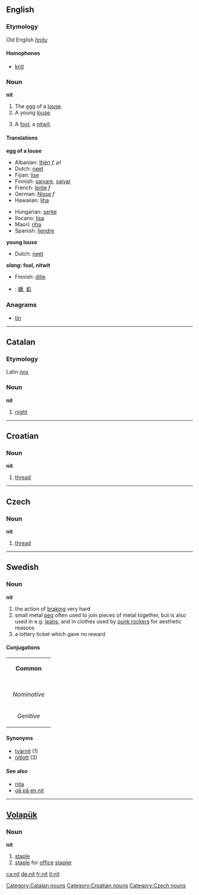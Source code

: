 ==English==
===Etymology===
Old English ''[[hnitu]]''
====Homophones====
*[[knit]]
===Noun===
'''nit'''

#The [[egg]] of a [[louse]].
#A young [[louse]].
# {{slang}} A [[fool]], a [[nitwit]].

====Translations====

'''egg of a louse'''
{{top}}
*Albanian: [[thëri]] ''f, pl''
*Dutch: [[neet]] {{f}}
*Fijian: [[lise]]
*Finnish: [[saivare]], [[saivar]]
*French: [[lente]] ''f''
*German: [[Nisse]] ''f''
*Hawaiian: [[liha]]
{{mid}}
*Hungarian: [[serke]]
*Ilocano: [[lisa]]
*Maori: [[riha]]
*Spanish: [[liendre]] {{f}}
{{bottom}}

'''young louse'''
{{top}}
*Dutch: [[neet]] {{f}}
{{mid}}
{{bottom}}

'''''slang:'' fool, nitwit'''
{{top}}
*Finnish: [[dille]]
{{mid}}
{{bottom}}

{{checktrans}}
*{{ttbc|CJKV Characters}}: [[蟣]], [[虮]]

===Anagrams===
*[[tin]]

----

==Catalan==
===Etymology===
Latin [[nox]]
===Noun===
'''nit'''

# [[night]]

[[Category:Catalan nouns]]

----

==Croatian==
===Noun===
'''nit'''

# [[thread]]

[[Category:Croatian nouns]]

----

==Czech==
===Noun===
'''nit'''

# [[thread]]

[[Category:Czech nouns]]

----

==Swedish==
===Noun===
'''nit'''

#the action of [[braking]] very hard
#small metal [[peg]] often used to join pieces of metal together, but is also used in e.g. [[jeans]], and in clothes used by [[punk rocker]]s for aesthetic reasons
#a lottery ticket which gave no reward
====Conjugations====
{| border=1 cellspacing=0 
| bgcolor=#FFFFF0 colspan=5 align=center | '''Common''' 
|- 
|- bgcolor=#FFFFF0 align=center 
! rowspan=2 | 
| colspan=2 width=105 | ''Singular'' 
| colspan=2 | ''Plural'' 
|- bgcolor=#FFFFF0 align=center 
| width=105 | ''Indefinite'' 
| width=105 | ''Definite'' 
| width=105 | ''Indefinite'' 
|  width=105 | ''Definite'' 
|- align=center 
| width=105 bgcolor=#FFFFF0 | ''Nominative'' 
| [[nit]] 
| [[niten]] 
| [[nitar]] 
| [[nitarna]] 
|- align=center 
| width=105 bgcolor=#FFFFF0 | ''Genitive'' 
| [[nits]] 
| [[nitens]] 
| [[nitars]] 
| [[nitarnas]]
|} 
====Synonyms====
*[[tvärnit]] (1)
*[[nitlott]] (3)
====See also====
*[[nita]]
*[[gå på en nit]]

----

==[[Volapük]]==
===Noun===
'''nit'''

# [[staple]] 
# [[staple]] for [[office]] [[stapler]]

[[ca:nit]]
[[de:nit]]
[[fr:nit]]
[[it:nit]]